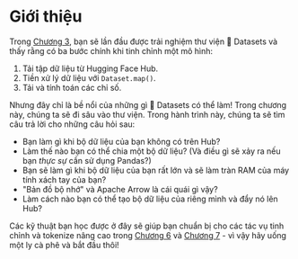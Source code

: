 # Giới thiệu

<CourseFloatingBanner
    chapter={5}
    classNames="absolute z-10 right-0 top-0"
/>

Trong [Chương 3](/course/chapter3), bạn sẽ lần đầu được trải nghiệm thư viện 🤗 Datasets và thấy rằng có ba bước chính khi tinh chỉnh một mô hình:

1. Tải tập dữ liệu từ Hugging Face Hub.
2. Tiền xử lý dữ liệu với `Dataset.map()`.
3. Tải và tính toán các chỉ số.

Nhưng đây chỉ là bề nổi của những gì 🤗 Datasets có thể làm! Trong chương này, chúng ta sẽ đi sâu vào thư viện. Trong hành trình này, chúng ta sẽ tìm câu trả lời cho những câu hỏi sau:

* Bạn làm gì khi bộ dữ liệu của bạn không có trên Hub?
* Làm thế nào bạn có thể chia một bộ dữ liệu? (Và điều gì sẽ xảy ra nếu bạn _thực sự_ cần sử dụng Pandas?)
* Bạn sẽ làm gì khi bộ dữ liệu của bạn rất lớn và sẽ làm tràn RAM của máy tính xách tay của bạn?
* "Bản đồ bộ nhớ" và Apache Arrow là cái quái gì vậy?
* Làm cách nào bạn có thể tạo bộ dữ liệu của riêng mình và đẩy nó lên Hub?

Các kỹ thuật bạn học được ở đây sẽ giúp bạn chuẩn bị cho các tác vụ tinh chỉnh và tokenize nâng cao trong [Chương 6](/course/chapter6) và [Chương 7](/course/chapter7) - vì vậy hãy uống một ly cà phê và bắt đầu thôi!
